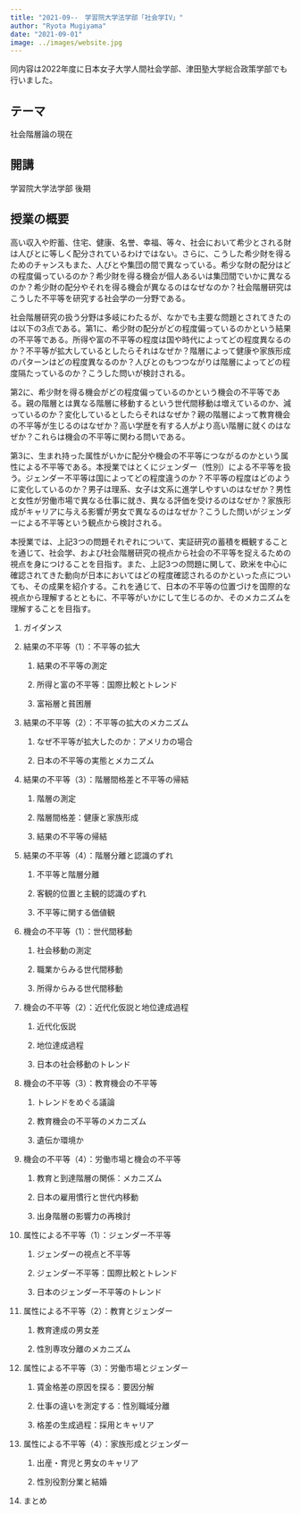 ```yaml
---
title: "2021-09--　学習院大学法学部「社会学IV」"
author: "Ryota Mugiyama"
date: "2021-09-01"
image: ../images/website.jpg
---
```



同内容は2022年度に日本女子大学人間社会学部、津田塾大学総合政策学部でも行いました。

## テーマ

社会階層論の現在

## 開講

学習院大学法学部 後期

## 授業の概要

高い収入や貯蓄、住宅、健康、名誉、幸福、等々、社会において希少とされる財は人びとに等しく配分されているわけではない。さらに、こうした希少財を得るためのチャンスもまた、人びとや集団の間で異なっている。希少な財の配分はどの程度偏っているのか？希少財を得る機会が個人あるいは集団間でいかに異なるのか？希少財の配分やそれを得る機会が異なるのはなぜなのか？社会階層研究はこうした不平等を研究する社会学の一分野である。

社会階層研究の扱う分野は多岐にわたるが、なかでも主要な問題とされてきたのは以下の3点である。第1に、希少財の配分がどの程度偏っているのかという結果の不平等である。所得や富の不平等の程度は国や時代によってどの程度異なるのか？不平等が拡大しているとしたらそれはなぜか？階層によって健康や家族形成のパターンはどの程度異なるのか？人びとのもつつながりは階層によってどの程度隔たっているのか？こうした問いが検討される。

第2に、希少財を得る機会がどの程度偏っているのかという機会の不平等である。親の階層とは異なる階層に移動するという世代間移動は増えているのか、減っているのか？変化しているとしたらそれはなぜか？親の階層によって教育機会の不平等が生じるのはなぜか？高い学歴を有する人がより高い階層に就くのはなぜか？これらは機会の不平等に関わる問いである。

第3に、生まれ持った属性がいかに配分や機会の不平等につながるのかという属性による不平等である。本授業ではとくにジェンダー（性別）による不平等を扱う。ジェンダー不平等は国によってどの程度違うのか？不平等の程度はどのように変化しているのか？男子は理系、女子は文系に進学しやすいのはなぜか？男性と女性が労働市場で異なる仕事に就き、異なる評価を受けるのはなぜか？家族形成がキャリアに与える影響が男女で異なるのはなぜか？こうした問いがジェンダーによる不平等という観点から検討される。

本授業では、上記3つの問題それぞれについて、実証研究の蓄積を概観することを通じて、社会学、および社会階層研究の視点から社会の不平等を捉えるための視点を身につけることを目指す。また、上記3つの問題に関して、欧米を中心に確認されてきた動向が日本においてはどの程度確認されるのかといった点についても、その成果を紹介する。これを通じて、日本の不平等の位置づけを国際的な視点から理解するとともに、不平等がいかにして生じるのか、そのメカニズムを理解することを目指す。

1.  ガイダンス

2.  結果の不平等（1）：不平等の拡大

    1.  結果の不平等の測定

    2.  所得と富の不平等：国際比較とトレンド

    3.  富裕層と貧困層

3.  結果の不平等（2）：不平等の拡大のメカニズム

    1.  なぜ不平等が拡大したのか：アメリカの場合

    2.  日本の不平等の実態とメカニズム

4.  結果の不平等（3）：階層間格差と不平等の帰結

    1.  階層の測定

    2.  階層間格差：健康と家族形成

    3.  結果の不平等の帰結

5.  結果の不平等（4）：階層分離と認識のずれ

    1.  不平等と階層分離

    2.  客観的位置と主観的認識のずれ

    3.  不平等に関する価値観

6.  機会の不平等（1）：世代間移動

    1.  社会移動の測定

    2.  職業からみる世代間移動

    3.  所得からみる世代間移動

7.  機会の不平等（2）：近代化仮説と地位達成過程

    1.  近代化仮説

    2.  地位達成過程

    3.  日本の社会移動のトレンド

8.  機会の不平等（3）：教育機会の不平等

    1.  トレンドをめぐる議論

    2.  教育機会の不平等のメカニズム

    3.  遺伝か環境か

9.  機会の不平等（4）：労働市場と機会の不平等

    1.  教育と到達階層の関係：メカニズム

    2.  日本の雇用慣行と世代内移動

    3.  出身階層の影響力の再検討

10. 属性による不平等（1）：ジェンダー不平等

    1.  ジェンダーの視点と不平等

    2.  ジェンダー不平等：国際比較とトレンド

    3.  日本のジェンダー不平等のトレンド

11. 属性による不平等（2）：教育とジェンダー

    1.  教育達成の男女差

    2.  性別専攻分離のメカニズム

12. 属性による不平等（3）：労働市場とジェンダー

    1.  賃金格差の原因を探る：要因分解

    2.  仕事の違いを測定する：性別職域分離

    3.  格差の生成過程：採用とキャリア

13. 属性による不平等（4）：家族形成とジェンダー

    1.  出産・育児と男女のキャリア

    2.  性別役割分業と結婚

14. まとめ